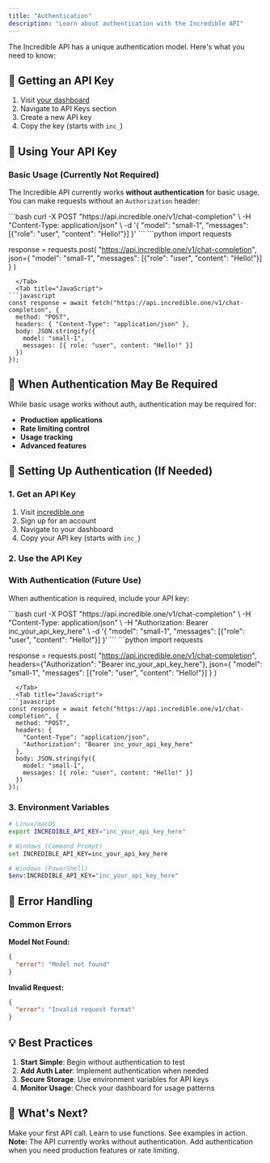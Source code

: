 ```yaml
---
title: "Authentication"
description: "Learn about authentication with the Incredible API"
---
```


The Incredible API has a unique authentication model. Here's what you need to know:

## 🔑 Getting an API Key

1. Visit [your dashboard](https://dashboard.incredible.one)
2. Navigate to API Keys section
3. Create a new API key
4. Copy the key (starts with `inc_`)

## 📡 Using Your API Key

### Basic Usage (Currently Not Required)

The Incredible API currently works **without authentication** for basic usage. You can make requests without an `Authorization` header:

<Tabs>
  <Tab title="cURL">
```bash
curl -X POST "https://api.incredible.one/v1/chat-completion" \
  -H "Content-Type: application/json" \
  -d '{
    "model": "small-1",
    "messages": [{"role": "user", "content": "Hello!"}]
  }'
```
  </Tab>
  <Tab title="Python">
```python
import requests

response = requests.post(
    "https://api.incredible.one/v1/chat-completion",
    json={
        "model": "small-1",
        "messages": [{"role": "user", "content": "Hello!"}]
    }
)
```
  </Tab>
  <Tab title="JavaScript">
```javascript
const response = await fetch("https://api.incredible.one/v1/chat-completion", {
  method: "POST",
  headers: { "Content-Type": "application/json" },
  body: JSON.stringify({
    model: "small-1",
    messages: [{ role: "user", content: "Hello!" }]
  })
});
```
  </Tab>
</Tabs>

## 🔐 When Authentication May Be Required

While basic usage works without auth, authentication may be required for:

- **Production applications**
- **Rate limiting control**
- **Usage tracking**
- **Advanced features**

## 📝 Setting Up Authentication (If Needed)

### 1. Get an API Key

1. Visit [incredible.one](https://www.incredible.one)
2. Sign up for an account
3. Navigate to your dashboard
4. Copy your API key (starts with `inc_`)

### 2. Use the API Key

### With Authentication (Future Use)

When authentication is required, include your API key:

<Tabs>
  <Tab title="cURL">
```bash
curl -X POST "https://api.incredible.one/v1/chat-completion" \
  -H "Content-Type: application/json" \
  -H "Authorization: Bearer inc_your_api_key_here" \
  -d '{
    "model": "small-1",
    "messages": [{"role": "user", "content": "Hello!"}]
  }'
```
  </Tab>
  <Tab title="Python">
```python
import requests

response = requests.post(
    "https://api.incredible.one/v1/chat-completion",
    headers={"Authorization": "Bearer inc_your_api_key_here"},
    json={
        "model": "small-1",
        "messages": [{"role": "user", "content": "Hello!"}]
    }
)
```
  </Tab>
  <Tab title="JavaScript">
```javascript
const response = await fetch("https://api.incredible.one/v1/chat-completion", {
  method: "POST",
  headers: { 
    "Content-Type": "application/json",
    "Authorization": "Bearer inc_your_api_key_here"
  },
  body: JSON.stringify({
    model: "small-1",
    messages: [{ role: "user", content: "Hello!" }]
  })
});
```
  </Tab>
</Tabs>

### 3. Environment Variables

```bash
# Linux/macOS
export INCREDIBLE_API_KEY="inc_your_api_key_here"

# Windows (Command Prompt)
set INCREDIBLE_API_KEY=inc_your_api_key_here

# Windows (PowerShell)
$env:INCREDIBLE_API_KEY="inc_your_api_key_here"
```

## 🚨 Error Handling

### Common Errors

**Model Not Found:**
```json
{
  "error": "Model not found"
}
```

**Invalid Request:**
```json
{
  "error": "Invalid request format"
}
```

## 💡 Best Practices

1. **Start Simple**: Begin without authentication to test
2. **Add Auth Later**: Implement authentication when needed
3. **Secure Storage**: Use environment variables for API keys
4. **Monitor Usage**: Check your dashboard for usage patterns

## 🎯 What's Next?

<div style={{ display: 'grid', gridTemplateColumns: 'repeat(3, minmax(0, 1fr))', gap: '16px' }}>
  <Card title="Quickstart" icon="rocket" href="/quickstart">
    Make your first API call.
  </Card>
  <Card title="Function Calling" icon="wrench" href="/guides/function-calling">
    Learn to use functions.
  </Card>
  <Card title="Examples" icon="file-code" href="/examples">
    See examples in action.
  </Card>
</div>

<div style={{ border: '1px solid #FF6200', borderRadius: '12px', padding: '16px', margin: '16px 0', background: 'rgba(255, 98, 0, 0.08)' }}>
  <strong>Note:</strong> The API currently works without authentication. Add authentication when you need production features or rate limiting.
</div>



